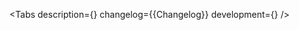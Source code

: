 

<Meta of={Stories} />

<ComponentHeader
    name='PopupSheet'
    version={packageJson.version}
    design='https://www.figma.com/file/cdNnkh2QdxuvYLrBm4cubM/branch/6PuTP8TCFFUSFKjNGa1mRY/Web-%3A%3A-Core-Default-Components?type=design&node-id=101989-151019&mode=design&t=3rufpS0bE8qjUNNE-0'
    children='Используется для отображения контента в модальном слое.'
/>

<Tabs
    description={<Description />}
    changelog={<Markdown>{Changelog}</Markdown>}
    development={<Development />}
/>
